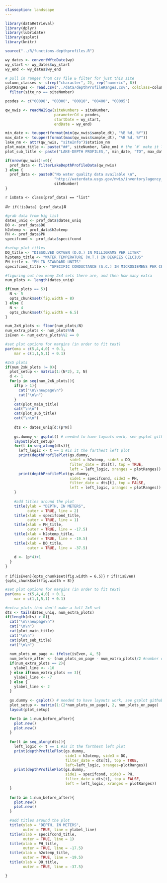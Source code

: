 ```yaml
---
classoption: landscape
---
```


```r
library(dataRetrieval)
library(dplyr)
library(lubridate)
library(gsplot)
library(knitr)

source("../R/functions-depthprofiles.R")
```

```r
wy_dates <- convertWYtoDate(wy)
wy_start <- wy_dates$wy_start
wy_end <- wy_dates$wy_end

# pull in ranges from csv file & filter for just this site
column_classes <- c(rep("character", 2), rep("numeric", 8))
plotRanges <- read.csv("../data/depthProfileRanges.csv", colClass=column_classes) %>% 
  filter(site_no == siteNumber)

pcodes <- c("00098", "00300", "00010", "00400", "00095")

qw_nwis <- readNWISqw(siteNumbers = siteNumber, 
                      parameterCd = pcodes, 
                      startDate = wy_start, 
                      endDate = wy_end)

min_date <- toupper(format(min(qw_nwis$sample_dt), "%B %d, %Y"))
max_date <- toupper(format(max(qw_nwis$sample_dt), "%B %d, %Y"))
lake_nm <- attr(qw_nwis, "siteInfo")$station_nm
plot_main_title <- paste("##", siteNumber, lake_nm) # the `#` make it larger/bold
plot_sub_title <- paste("LAKE-DEPTH PROFILES,", min_date, "TO", max_date)

if(nrow(qw_nwis)!=0){
  prof_data <- filterLakeDepthProfileData(qw_nwis)
} else {
  prof_data <- paste0("No water quality data available \n",
                      "http://waterdata.usgs.gov/nwis/inventory?agency_code=USGS&site_no=",
                      siteNumber)
}
```

`r isData <- class(prof_data) == "list"`

#`r if(!isData) {prof_data}`#

```r
#grab data from big list
dates_uniq <- prof_data$dates_uniq
DO <- prof_data$DO
h2otemp <- prof_data$h2otemp
PH <- prof_data$PH
specifcond <- prof_data$specifcond

#setup plot titles
DO_title <- "DISSOLVED OXYGEN (D.O.) IN MILLIGRAMS PER LITER"
h2otemp_title <- "WATER TEMPERATURE (W.T.) IN DEGREES CELCIUS"
PH_title <- "PH IN STANDARD UNITS"
specifcond_title <- "SPECIFIC CONDUCTANCE (S.C.) IN MICROSIEMENS PER CENTIMETER AT 25 DEGREES CELCIUS"

#figuring out how many 2x4 sets there are, and then how many extra
num_plots <- length(dates_uniq)

if(num_plots == 5){
  N <- 5
  opts_chunk$set(fig.width = 8)
} else {
  N <- 4
  opts_chunk$set(fig.width = 6.5)
}

num_2xN_plots <- floor(num_plots/N)
num_extra_plots <- num_plots%%N
isEven <- num_extra_plots%%2 == 0

```

```r

#set plot options for margins (in order to fit text)
par(oma = c(5,4,4,0) + 0.1,
    mar = c(1,1,5,1) + 0.1)

#2x5 plots
if(num_2xN_plots != 0){
  plot_setup <- matrix(1:(N*2), 2, N)
  d <- 1
  for(p in seq(num_2xN_plots)){
    if(p > 1){
      cat("\n\\newpage\n")
      cat("\n\n")
    }
    cat(plot_main_title)
    cat("\n\n")
    cat(plot_sub_title)
    cat("\n\n")
    
    dts <- dates_uniq[d:(p*N)]
  
    gs.dummy <- gsplot() # needed to have layouts work, see gsplot github issue #404
    layout(plot_setup)
    for(t in seq_along(dts)){
      left_logic <- t == 1 #is it the farthest left plot
      print(depthProfilePlot(gs.dummy, 
                             side1 = h2otemp, side3 = DO, 
                             filter_date = dts[t], top = TRUE, 
                             left = left_logic, xranges = plotRanges))
      print(depthProfilePlot(gs.dummy, 
                             side1 = specifcond, side3 = PH, 
                             filter_date = dts[t], top = FALSE, 
                             left = left_logic, xranges = plotRanges))
    }
    
    #add titles around the plot
    title(ylab = "DEPTH, IN METERS",
          outer = TRUE, line = 2)
    title(xlab = specifcond_title,
          outer = TRUE, line = 1)
    title(xlab = PH_title,
          outer = TRUE, line = -17.5)
    title(xlab = h2otemp_title,
          outer = TRUE, line = -19.5)
    title(xlab = DO_title,
          outer = TRUE, line = -37.5)
  
    d <- (p*4)+1
  }
} 

```

`r if(isEven){opts_chunk$set(fig.width = 6.5)}`
`r if(!isEven){opts_chunk$set(fig.width = 8)}`

```r

#set plot options for margins (in order to fit text)
par(oma = c(5,4,4,0) + 0.1,
    mar = c(1,1,5,1) + 0.1)

#extra plots that don't make a full 2x5 set 
dts <- tail(dates_uniq, num_extra_plots)
if(length(dts) > 0){
  cat("\n\\newpage\n")
  cat("\n\n")
  cat(plot_main_title)
  cat("\n\n")
  cat(plot_sub_title)
  cat("\n\n")
  
  num_plots_on_page <- ifelse(isEven, 4, 5)
  num_before_after <- (num_plots_on_page - num_extra_plots)/2 #number of blank plots to center
  if(num_extra_plots == 2){
    ylabel_line <- -10
  } else if(num_extra_plots == 3){
    ylabel_line <- -7
  } else {
    ylabel_line <- 2
  }
  
  gs.dummy <- gsplot() # needed to have layouts work, see gsplot github issue #404
  plot_setup <- matrix(1:(2*num_plots_on_page), 2, num_plots_on_page)
  layout(plot_setup)

  for(b in 1:num_before_after){
    plot.new()
    plot.new()
  }
  
  for(t in seq_along(dts)){
    left_logic <- t == 1 #is it the farthest left plot
    print(depthProfilePlot(gs.dummy, 
                           side1 = h2otemp, side3 = DO, 
                           filter_date = dts[t], top = TRUE, 
                           left=left_logic, xranges=plotRanges))
    print(depthProfilePlot(gs.dummy, 
                           side1 = specifcond, side3 = PH, 
                           filter_date = dts[t], top = FALSE, 
                           left = left_logic, xranges = plotRanges))
  }
  
  for(b in 1:num_before_after){
    plot.new()
    plot.new()
  }

  #add titles around the plot
  title(ylab = "DEPTH, IN METERS",
        outer = TRUE, line = ylabel_line)
  title(xlab = specifcond_title,
        outer = TRUE, line = 1)
  title(xlab = PH_title,
        outer = TRUE, line = -17.5)
  title(xlab = h2otemp_title,
        outer = TRUE, line = -19.5)
  title(xlab = DO_title,
        outer = TRUE, line = -37.5)

}

```
